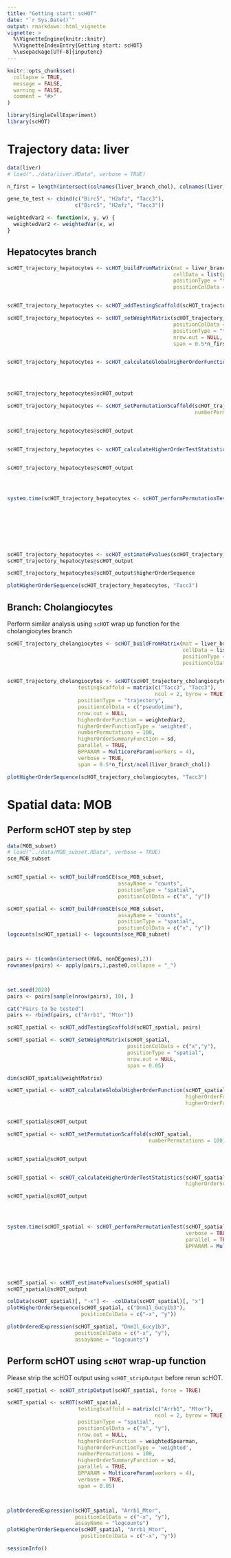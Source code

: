 ```yaml
---
title: "Getting start: scHOT"
date: "`r Sys.Date()`"
output: rmarkdown::html_vignette
vignette: >
  %\VignetteEngine{knitr::knitr}
  %\VignetteIndexEntry{Getting start: scHOT}
  %\usepackage[UTF-8]{inputenc}
---
```


```r
knitr::opts_chunk$set(
  collapse = TRUE,
  message = FALSE,
  warning = FALSE,
  comment = "#>"
)
```



```r
library(SingleCellExperiment)
library(scHOT)
```


# Trajectory data: liver

```r
data(liver)
# load("../data/liver.RData", verbose = TRUE)
```


```r
n_first = length(intersect(colnames(liver_branch_chol), colnames(liver_branch_hep)))

gene_to_test <- cbind(c("Birc5", "H2afz", "Tacc3"),
                      c("Birc5", "H2afz", "Tacc3"))

weightedVar2 <- function(x, y, w) {
  weightedVar2 <- weightedVar(x, w)
}
```

## Hepatocytes branch

```r
scHOT_trajectory_hepatocytes <- scHOT_buildFromMatrix(mat = liver_branch_hep,
                                                      cellData = list(pseudotime = liver_pseudotime_hep),
                                                      positionType = "trajectory",
                                                      positionColData = "pseudotime")


scHOT_trajectory_hepatocytes <- scHOT_addTestingScaffold(scHOT_trajectory_hepatocytes, gene_to_test)

scHOT_trajectory_hepatocytes <- scHOT_setWeightMatrix(scHOT_trajectory_hepatocytes,
                                                      positionColData = c("pseudotime"),
                                                      positionType = "trajectory",
                                                      nrow.out = NULL,
                                                      span = 0.5*n_first/ncol(liver_branch_hep))


scHOT_trajectory_hepatocytes <- scHOT_calculateGlobalHigherOrderFunction(scHOT_trajectory_hepatocytes, 
                                                                         higherOrderFunction = weightedVar2,
                                                                         higherOrderFunctionType = "weighted")


scHOT_trajectory_hepatocytes@scHOT_output

scHOT_trajectory_hepatocytes <- scHOT_setPermutationScaffold(scHOT_trajectory_hepatocytes, 
                                                             numberPermutations = 100)


scHOT_trajectory_hepatocytes@scHOT_output


scHOT_trajectory_hepatocytes <- scHOT_calculateHigherOrderTestStatistics(scHOT_trajectory_hepatocytes,
                                                                         higherOrderSummaryFunction = sd)

scHOT_trajectory_hepatocytes@scHOT_output




system.time(scHOT_trajectory_hepatocytes <- scHOT_performPermutationTest(scHOT_trajectory_hepatocytes, 
                                                                         verbose = TRUE,
                                                                         parallel = TRUE,
                                                                         BPPARAM = MulticoreParam(workers = 4)))





scHOT_trajectory_hepatocytes <- scHOT_estimatePvalues(scHOT_trajectory_hepatocytes)
scHOT_trajectory_hepatocytes@scHOT_output

scHOT_trajectory_hepatocytes@scHOT_output$higherOrderSequence

plotHigherOrderSequence(scHOT_trajectory_hepatocytes, "Tacc3")
```



## Branch: Cholangiocytes

Perform similar analysis using `scHOT` wrap up function for the cholangiocytes branch

```r


scHOT_trajectory_cholangiocytes <- scHOT_buildFromMatrix(mat = liver_branch_chol,
                                                         cellData = list(pseudotime = liver_pseudotime_chol),
                                                         positionType = "trajectory",
                                                         positionColData = "pseudotime")


scHOT_trajectory_cholangiocytes <- scHOT(scHOT_trajectory_cholangiocytes,
                       testingScaffold = matrix(c("Tacc3", "Tacc3"), 
                                                ncol = 2, byrow = TRUE),
                       positionType = "trajectory",
                       positionColData = c("pseudotime"),
                       nrow.out = NULL,
                       higherOrderFunction = weightedVar2,
                       higherOrderFunctionType = 'weighted',
                       numberPermutations = 100,
                       higherOrderSummaryFunction = sd,
                       parallel = TRUE,
                       BPPARAM = MulticoreParam(workers = 4),
                       verbose = TRUE,
                       span = 0.5*n_first/ncol(liver_branch_chol))

plotHigherOrderSequence(scHOT_trajectory_cholangiocytes, "Tacc3")


```





# Spatial data: MOB

## Perform scHOT step by step

```r
data(MOB_subset)
# load("../data/MOB_subset.RData", verbose = TRUE)
sce_MOB_subset


scHOT_spatial <- scHOT_buildFromSCE(sce_MOB_subset,
                                    assayName = "counts",
                                    positionType = "spatial",
                                    positionColData = c("x", "y"))
```




```r

scHOT_spatial <- scHOT_buildFromSCE(sce_MOB_subset,
                                    assayName = "counts",
                                    positionType = "spatial",
                                    positionColData = c("x", "y"))
logcounts(scHOT_spatial) <- logcounts(sce_MOB_subset)



pairs <- t(combn(intersect(HVG, nonDEgenes),2))
rownames(pairs) <- apply(pairs,1,paste0,collapse = "_")



set.seed(2020)
pairs <- pairs[sample(nrow(pairs), 10), ]

cat("Pairs to be tested")
pairs <- rbind(pairs, c("Arrb1", "Mtor"))

scHOT_spatial <- scHOT_addTestingScaffold(scHOT_spatial, pairs)

scHOT_spatial <- scHOT_setWeightMatrix(scHOT_spatial,
                                       positionColData = c("x","y"),
                                       positionType = "spatial",
                                       nrow.out = NULL,
                                       span = 0.05)

dim(scHOT_spatial@weightMatrix)

scHOT_spatial <- scHOT_calculateGlobalHigherOrderFunction(scHOT_spatial, 
                                                          higherOrderFunction = weightedSpearman,
                                                          higherOrderFunctionType = "weighted")


scHOT_spatial@scHOT_output

scHOT_spatial <- scHOT_setPermutationScaffold(scHOT_spatial, 
                                              numberPermutations = 100)


scHOT_spatial@scHOT_output


scHOT_spatial <- scHOT_calculateHigherOrderTestStatistics(scHOT_spatial,
                                                          higherOrderSummaryFunction = sd)

scHOT_spatial@scHOT_output




system.time(scHOT_spatial <- scHOT_performPermutationTest(scHOT_spatial, 
                                                          verbose = TRUE,
                                                          parallel = TRUE,
                                                          BPPARAM = MulticoreParam(workers = 4)))





scHOT_spatial <- scHOT_estimatePvalues(scHOT_spatial)
scHOT_spatial@scHOT_output

colData(scHOT_spatial)[, "-x"] <- -colData(scHOT_spatial)[, "x"]
plotHigherOrderSequence(scHOT_spatial, c("Dnm1l_Gucy1b3"),
                        positionColData = c("-x", "y"))

plotOrderedExpression(scHOT_spatial, "Dnm1l_Gucy1b3",
                      positionColData = c("-x", "y"),
                      assayName = "logcounts")


```

## Perform scHOT using `scHOT` wrap-up function

Please strip the scHOT output using `scHOT_stripOutput` before rerun scHOT. 
```r
scHOT_spatial <- scHOT_stripOutput(scHOT_spatial, force = TRUE)
```


```r
scHOT_spatial <- scHOT(scHOT_spatial,
                       testingScaffold = matrix(c("Arrb1", "Mtor"), 
                                                ncol = 2, byrow = TRUE),
                       positionType = "spatial",
                       positionColData = c("x", "y"),
                       nrow.out = NULL,
                       higherOrderFunction = weightedSpearman,
                       higherOrderFunctionType = 'weighted',
                       numberPermutations = 100,
                       higherOrderSummaryFunction = sd,
                       parallel = TRUE,
                       BPPARAM = MulticoreParam(workers = 4),
                       verbose = TRUE,
                       span = 0.05)



plotOrderedExpression(scHOT_spatial, "Arrb1_Mtor",
                      positionColData = c("-x", "y"),
                      assayName = "logcounts")
plotHigherOrderSequence(scHOT_spatial, "Arrb1_Mtor",
                        positionColData = c("-x", "y"))

```




```r
sessionInfo()
```
